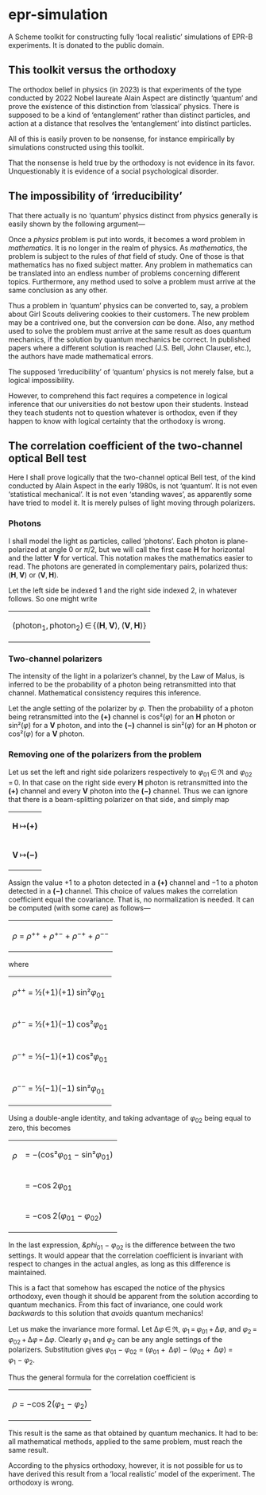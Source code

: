 =epr-simulation=

A Scheme toolkit for constructing fully ‘local realistic’ simulations
of EPR-B experiments. It is donated to the public domain.

== This toolkit versus the orthodoxy ==

The orthodox belief in physics (in 2023) is that experiments of the
type conducted by 2022 Nobel laureate Alain Aspect are distinctly
‘quantum’ and prove the existence of this distinction from ‘classical’
physics. There is supposed to be a kind of ‘entanglement’ rather than
distinct particles, and action at a distance that resolves the
‘entanglement’ into distinct particles.

All of this is easily proven to be nonsense, for instance empirically
by simulations constructed using this toolkit.

That the nonsense is held true by the orthodoxy is not evidence in its
favor. Unquestionably it is evidence of a social psychological
disorder.

== The impossibility of ‘irreducibility’ ==

That there actually is no ‘quantum’ physics distinct from physics
generally is easily shown by the following argument—

Once a ''physics'' problem is put into words, it becomes a word
problem in ''mathematics''. It is no longer in the realm of
physics. As ''mathematics'', the problem is subject to the rules of
''that'' field of study. One of those is that mathematics has no fixed
subject matter. Any problem in mathematics can be translated into an
endless number of problems concerning different topics. Furthermore,
any method used to solve a problem must arrive at the same conclusion
as any other.

Thus a problem in ‘quantum’ physics can be converted to, say, a
problem about Girl Scouts delivering cookies to their customers. The
new problem may be a contrived one, but the conversion ''can'' be
done. Also, any method used to solve the problem must arrive at the
same result as does quantum mechanics, if the solution by quantum
mechanics be correct. In published papers where a different solution
is reached (J.S. Bell, John Clauser, etc.), the authors have made
mathematical errors.

The supposed ‘irreducibility’ of ‘quantum’ physics is not merely
false, but a logical impossibility.

However, to comprehend this fact requires a competence in logical
inference that our universities do not bestow upon their
students. Instead they teach students not to question whatever is
orthodox, even if they happen to know with logical certainty that the
orthodoxy is wrong.

== The correlation coefficient of the two-channel optical Bell test ==

Here I shall prove logically that the two-channel optical Bell test,
of the kind conducted by Alain Aspect in the early 1980s, is not
‘quantum’. It is not even ‘statistical mechanical’. It is not even
‘standing waves’, as apparently some have tried to model it. It is
merely pulses of light moving through polarizers.

=== Photons ===

I shall model the light as particles, called ‘photons’. Each photon is
plane-polarized at angle 0 or ''&pi;''/2, but we will call the first
case '''H''' for horizontal and the latter '''V''' for vertical. This
notation makes the mathematics easier to read. The photons are
generated in complementary pairs, polarized thus:
('''H''',&thinsp;'''V''') or ('''V''',&thinsp;'''H''').

Let the left side be indexed 1 and the right side indexed 2, in
whatever follows. So one might write

{|
|(photon<sub>1</sub>,&thinsp;photon<sub>2</sub>)&thinsp;&isin;&thinsp;{('''H''',&thinsp;'''V'''),&thinsp;('''V''',&thinsp;'''H''')}
|}

=== Two-channel polarizers ===

The intensity of the light in a polarizer’s channel, by the Law of
Malus, is inferred to be the probability of a photon being
retransmitted into that channel. Mathematical consistency requires
this inference.

Let the angle setting of the polarizer by ''&phi;''. Then the
probability of a photon being retransmitted into the '''(+)''' channel
is cos²(''&phi;'') for an '''H''' photon or sin²(''&phi;'') for a
'''V''' photon, and into the '''(&minus;)''' channel is sin²(''&phi;'') for
an '''H''' photon or cos²(''&phi;'') for a '''V''' photon.

=== Removing one of the polarizers from the problem ===

Let us set the left and right side polarizers respectively to
''&phi;''<sub>01</sub>&thinsp;&isin;&thinsp;&real; and
''&phi;''<sub>02</sub>&thinsp;=&thinsp;0. In that case on the right
side every '''H''' photon is retransmitted into the '''(+)''' channel
and every '''V''' photon into the '''(&minus;)''' channel. Thus we can
ignore that there is a beam-splitting polarizer on that side, and
simply map

{|
|'''H'''&thinsp;↦'''(+)'''
|-
|'''V'''&thinsp;↦'''(&minus;)'''
|}

Assign the value +1 to a photon detected in a '''(+)''' channel and
&minus;1 to a photon detected in a '''(&minus;)''' channel. This
choice of values makes the correlation coefficient equal the
covariance. That is, no normalization is needed. It can be computed
(with some care) as follows&mdash;

{|
|''&rho;'' = ''&rho;''<sup>++</sup> + ''&rho;''<sup>+&minus;</sup> + ''&rho;''<sup>&minus;+</sup> + ''&rho;''<sup>&minus;&minus;</sup>
|}

where

{|
|''&rho;''<sup>++</sup> = &frac12;(+1)(+1)&thinsp;sin²''&phi;''<sub>01</sub>
|-
|''&rho;''<sup>+&minus;</sup> = &frac12;(+1)(&minus;1)&thinsp;cos²''&phi;''<sub>01</sub>
|-
|''&rho;''<sup>&minus;+</sup> = &frac12;(&minus;1)(+1)&thinsp;cos²''&phi;''<sub>01</sub>
|-
|''&rho;''<sup>&minus;&minus;</sup> = &frac12;(&minus;1)(&minus;1)&thinsp;sin²''&phi;''<sub>01</sub>
|}

Using a double-angle identity, and taking advantage of
''&phi;''<sub>02</sub> being equal to zero, this becomes

{|
|''&rho;'' || = &minus;(cos²''&phi;''<sub>01</sub> &minus; sin²''&phi;''<sub>01</sub>)
|-
|&nbsp;    || = &minus;cos&thinsp;2''&phi;''<sub>01</sub>
|-
|&nbsp;    || = &minus;cos&thinsp;2(''&phi;''<sub>01</sub> &minus; ''&phi;''<sub>02</sub>)
|}

In the last expression,
''&phi''<sub>01</sub>&nbsp;&minus;&nbsp;''&phi;''<sub>02</sub> is the
difference between the two settings. It would appear that the
correlation coefficient is invariant with respect to changes in the
actual angles, as long as this difference is maintained.

This is a fact that somehow has escaped the notice of the physics
orthodoxy, even though it should be apparent from the solution
according to quantum mechanics. From this fact of invariance, one could work
''backwards'' to this solution that ''avoids'' quantum mechanics!

Let us make the invariance more formal.  Let
&Delta;''&phi;''&thinsp;&isin;&thinsp;&real;,
''&phi;''<sub>1</sub>&thinsp;=&thinsp;''&phi;''<sub>01</sub>&thinsp;+&thinsp;&Delta;''&phi;'',
and
''&phi;''<sub>2</sub>&thinsp;=&thinsp;''&phi;''<sub>02</sub>&thinsp;+&thinsp;&Delta;''&phi;''&thinsp;=&thinsp;&Delta;''&phi;''.
Clearly ''&phi;''<sub>1</sub> and ''&phi;''<sub>2</sub> can be any
angle settings of the polarizers. Substitution gives
''&phi;''<sub>01</sub>&nbsp;&minus;&nbsp;''&phi;''<sub>02</sub> =
(''&phi;''<sub>01</sub>&nbsp;+&nbsp;&thinsp;&Delta;''&phi;'')&nbsp;&minus;&nbsp;(''&phi;''<sub>02</sub>&nbsp;+&nbsp;&thinsp;&Delta;''&phi;'')
= ''&phi;''<sub>1</sub>&nbsp;&minus;&nbsp;''&phi;''<sub>2</sub>.

Thus the general formula for the correlation coefficient is

{|
|''&rho;'' = &minus;cos&thinsp;2(''&phi;''<sub>1</sub> &minus; ''&phi;''<sub>2</sub>)
|}

This result is the same as that obtained by quantum mechanics. It had
to be: all mathematical methods, applied to the same problem, must
reach the same result.

According to the physics orthodoxy, however, it is not possible for us
to have derived this result from a ‘local realistic’ model of the
experiment. The orthodoxy is wrong.
